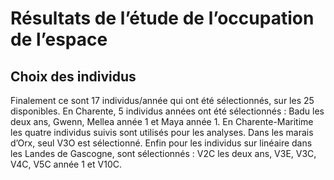 # Résultats de l'étude de l'occupation de l'espace

## Choix des individus

Finalement ce sont 17 individus/année qui ont été sélectionnés, sur les 25 disponibles. En Charente, 5 individus années ont été sélectionnés : Badu les deux ans, Gwenn, Mellea année 1 et Maya année 1. En Charente-Maritime les quatre individus suivis sont utilisés pour les analyses. Dans les marais d'Orx, seul V3O est sélectionné. Enfin pour les individus sur linéaire dans les Landes de Gascogne, sont sélectionnés : V2C les deux ans, V3E, V3C, V4C, V5C année 1 et V10C.